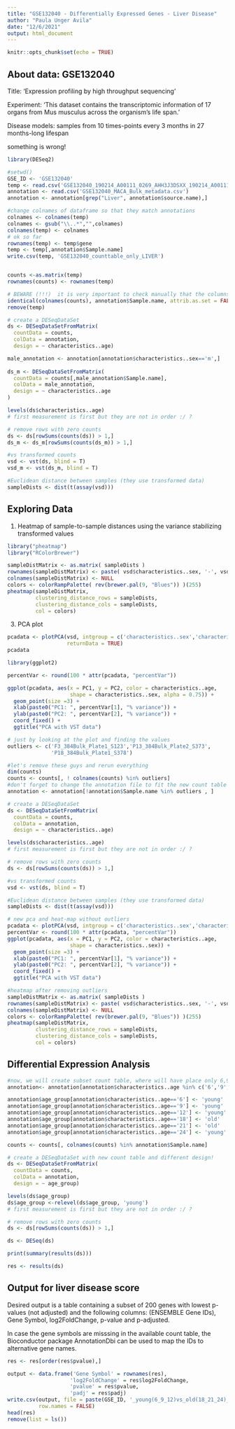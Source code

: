 ```yaml
---
title: "GSE132040 - Differentially Expressed Genes - Liver Disease"
author: "Paula Unger Avila"
date: "12/6/2021"
output: html_document
---
```


```r
knitr::opts_chunk$set(echo = TRUE)
```

## About data: GSE132040
Title: 'Expression profiling by high throughput sequencing'

Experiment: 'This dataset contains the transcriptomic information of 17 organs from Mus musculus across the organism's life span.'


Disease models: 
samples from 10 times-points every 3 months in 27 months-long lifespan 

something is wrong!


```r

library(DESeq2)

#setwd()
GSE_ID <- 'GSE132040'
temp <- read.csv('GSE132040_190214_A00111_0269_AHH3J3DSXX_190214_A00111_0270_BHHMFWDSXX.csv')
annotation <- read.csv('GSE132040_MACA_Bulk_metadata.csv')
annotation <- annotation[grep("Liver", annotation$source.name),]

#change colnames of dataframe so that they match annotations
colnames <- colnames(temp)
colnames <- gsub("\\..*","",colnames)
colnames(temp) <- colnames
# ok so far 
rownames(temp) <- temp$gene
temp <- temp[,annotation$Sample.name] 
write.csv(temp, 'GSE132040_counttable_only_LIVER')


counts <-as.matrix(temp)
rownames(counts) <- rownames(temp)

# BEWARE (!!!)  it is very important to check manually that the columns of the count matrix correspond to the rows of the sample information table.
identical(colnames(counts), annotation$Sample.name, attrib.as.set = FALSE)
remove(temp)

# create a DESeqDataSet 
ds <- DESeqDataSetFromMatrix(
  countData = counts,
  colData = annotation,
  design = ~ characteristics..age)

male_annotation <- annotation[annotation$characteristics..sex=='m',]
  
ds_m <- DESeqDataSetFromMatrix(
  countData = counts[,male_annotation$Sample.name],
  colData = male_annotation,
  design = ~ characteristics..age
)

levels(ds$characteristics..age) 
# first measurement is first but they are not in order :/ ? 

# remove rows with zero counts
ds <- ds[rowSums(counts(ds)) > 1,]
ds_m <- ds_m[rowSums(counts(ds_m)) > 1,]

#vs transformed counts 
vsd <- vst(ds, blind = T)
vsd_m <- vst(ds_m, blind = T)

#Euclidean distance between samples (they use transformed data)
sampleDists <- dist(t(assay(vsd)))

```

## Exploring Data

1. Heatmap of sample-to-sample distances using the variance stabilizing transformed values 

```r
library("pheatmap")
library("RColorBrewer")

sampleDistMatrix <- as.matrix( sampleDists )
rownames(sampleDistMatrix) <- paste( vsd$characteristics..sex, '-', vsd$characteristics..age)
colnames(sampleDistMatrix) <- NULL
colors <- colorRampPalette( rev(brewer.pal(9, "Blues")) )(255)
pheatmap(sampleDistMatrix,
         clustering_distance_rows = sampleDists,
         clustering_distance_cols = sampleDists,
         col = colors)
```

3. PCA plot

```r

pcadata <- plotPCA(vsd, intgroup = c('characteristics..sex','characteristics..age'), 
                   returnData = TRUE)
pcadata

library(ggplot2)

percentVar <- round(100 * attr(pcadata, "percentVar"))

ggplot(pcadata, aes(x = PC1, y = PC2, color = characteristics..age, 
                    shape = characteristics..sex, alpha = 0.75)) + 
  geom_point(size =3) +
  xlab(paste0("PC1: ", percentVar[1], "% variance")) +
  ylab(paste0("PC2: ", percentVar[2], "% variance")) +
  coord_fixed() +
  ggtitle("PCA with VST data") 

# just by looking at the plot and finding the values 
outliers <- c('F3_384Bulk_Plate1_S123','P13_384Bulk_Plate2_S373',
              'P18_384Bulk_Plate1_S378')

#let's remove these guys and rerun everything
dim(counts)
counts <- counts[, ! colnames(counts) %in% outliers]
#don't forget to change the annotation file to fit the new count table
annotation <- annotation[!annotation$Sample.name %in% outliers , ]

# create a DESeqDataSet 
ds <- DESeqDataSetFromMatrix(
  countData = counts,
  colData = annotation,
  design = ~ characteristics..age)

levels(ds$characteristics..age) 
# first measurement is first but they are not in order :/ ? 

# remove rows with zero counts
ds <- ds[rowSums(counts(ds)) > 1,]

#vs transformed counts 
vsd <- vst(ds, blind = T)

#Euclidean distance between samples (they use transformed data)
sampleDists <- dist(t(assay(vsd)))

```
```r
# new pca and heat-map without outliers 
pcadata <- plotPCA(vsd, intgroup = c('characteristics..sex','characteristics..age'), returnData = TRUE)
percentVar <- round(100 * attr(pcadata, "percentVar"))
ggplot(pcadata, aes(x = PC1, y = PC2, color = characteristics..age, 
                    shape = characteristics..sex)) + 
  geom_point(size =3) +
  xlab(paste0("PC1: ", percentVar[1], "% variance")) +
  ylab(paste0("PC2: ", percentVar[2], "% variance")) +
  coord_fixed() +
  ggtitle("PCA with VST data")


```
```r
#heatmap after removing outliers
sampleDistMatrix <- as.matrix( sampleDists )
rownames(sampleDistMatrix) <- paste( vsd$characteristics..sex, '-', vsd$characteristics..age)
colnames(sampleDistMatrix) <- NULL
colors <- colorRampPalette( rev(brewer.pal(9, "Blues")) )(255)
pheatmap(sampleDistMatrix,
         clustering_distance_rows = sampleDists,
         clustering_distance_cols = sampleDists,
         col = colors)
```

## Differential Expression Analysis 

```r

#now, we will create subset count table, where will have place only 6,9,12 month old mice and 18,21,24 months old ones. These will be divided in the categories young and oldm, for the differential expression analysis between those two groups
annotation<- annotation[annotation$characteristics..age %in% c('6','9','12', '18','21','24') , ]

annotation$age_group[annotation$characteristics..age=='6'] <- 'young'
annotation$age_group[annotation$characteristics..age=='9'] <- 'young'
annotation$age_group[annotation$characteristics..age=='12'] <- 'young'
annotation$age_group[annotation$characteristics..age=='18'] <- 'old'
annotation$age_group[annotation$characteristics..age=='21'] <- 'old'
annotation$age_group[annotation$characteristics..age=='24'] <- 'young'

counts <- counts[, colnames(counts) %in% annotation$Sample.name]

# create a DESeqDataSet with new count table and different design!
ds <- DESeqDataSetFromMatrix(
  countData = counts,
  colData = annotation,
  design = ~ age_group)

levels(ds$age_group)
ds$age_group <-relevel(ds$age_group, 'young')
# first measurement is first but they are not in order :/ ? 

# remove rows with zero counts
ds <- ds[rowSums(counts(ds)) > 1,]

ds <- DESeq(ds)

print(summary(results(ds)))

res <- results(ds)

```

## Output for liver disease score 

Desired output is a table containing a subset of 200 genes with lowest p-values (not adjusted) and the following columns: (ENSEMBLE Gene IDs), Gene Symbol, log2FoldChange, p-value and p-adjusted. 

In case the gene symbols are misssing in the available count table, the Bioconductor package AnnotationDbi can be used to map the IDs to alternative gene names. 


```r
res <- res[order(res$pvalue),]

output <- data.frame('Gene Symbol' = rownames(res), 
                    'log2FoldChange' = res$log2FoldChange,
                    'pvalue' = res$pvalue,
                    'padj' = res$padj)
write.csv(output, file = paste(GSE_ID, '_young(6_9_12)vs_old(18_21_24)_deg.csv'), 
          row.names = FALSE)
head(res)
remove(list = ls())

```
